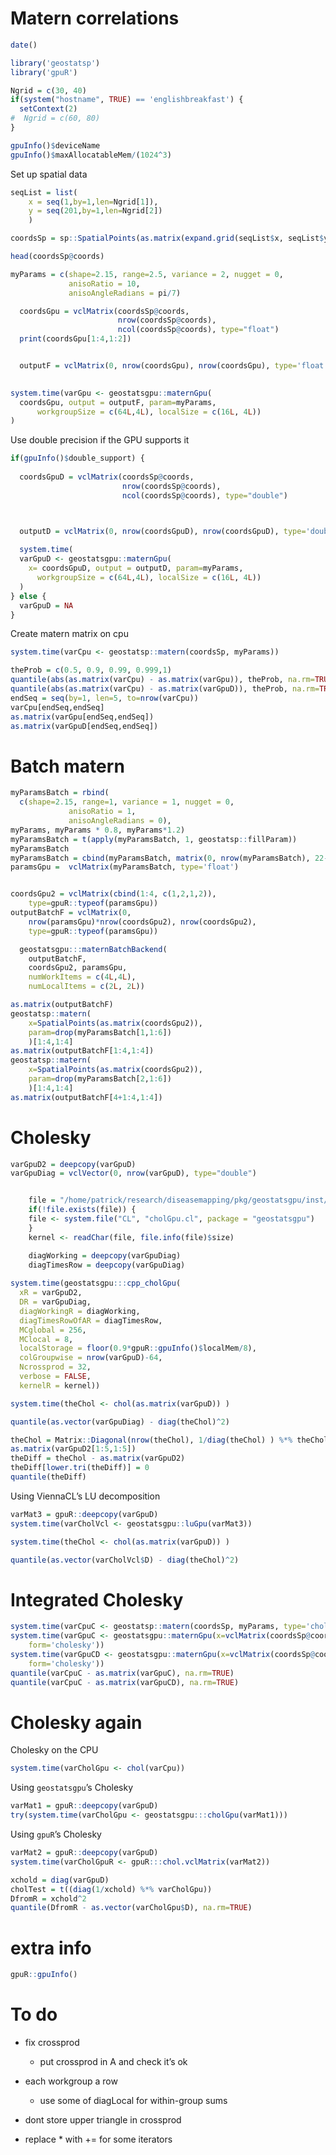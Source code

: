 <!--
%\VignetteEngine{knitr::knitr}
%\VignetteIndexEntry{Matern correlations}
-->


# Matern correlations

```r
date()
```


```r
library('geostatsp')
library('gpuR')

Ngrid = c(30, 40)
if(system("hostname", TRUE) == 'englishbreakfast') {
  setContext(2)
#  Ngrid = c(60, 80)
}
```


```r
gpuInfo()$deviceName
gpuInfo()$maxAllocatableMem/(1024^3)
```

Set up spatial data

```r
seqList = list( 
    x = seq(1,by=1,len=Ngrid[1]), 
    y = seq(201,by=1,len=Ngrid[2])
    )

coordsSp = sp::SpatialPoints(as.matrix(expand.grid(seqList$x, seqList$y)))

head(coordsSp@coords)

myParams = c(shape=2.15, range=2.5, variance = 2, nugget = 0, 
             anisoRatio = 10, 
             anisoAngleRadians = pi/7)
```


```r

  coordsGpu = vclMatrix(coordsSp@coords, 
                        nrow(coordsSp@coords), 
                        ncol(coordsSp@coords), type="float")
  print(coordsGpu[1:4,1:2])


  outputF = vclMatrix(0, nrow(coordsGpu), nrow(coordsGpu), type='float')

  
system.time(varGpu <- geostatsgpu::maternGpu(
  coordsGpu, output = outputF, param=myParams,
      workgroupSize = c(64L,4L), localSize = c(16L, 4L))
)
```

Use double precision if the GPU supports it

```r
if(gpuInfo()$double_support) {
  
  coordsGpuD = vclMatrix(coordsSp@coords, 
                         nrow(coordsSp@coords),
                         ncol(coordsSp@coords), type="double")



  outputD = vclMatrix(0, nrow(coordsGpuD), nrow(coordsGpuD), type='double')
  
  system.time(
  varGpuD <- geostatsgpu::maternGpu(
    x= coordsGpuD, output = outputD, param=myParams, 
      workgroupSize = c(64L,4L), localSize = c(16L, 4L))
  )
} else {
  varGpuD = NA
}
```


Create matern matrix on cpu

```r
system.time(varCpu <- geostatsp::matern(coordsSp, myParams))
```

```r
theProb = c(0.5, 0.9, 0.99, 0.999,1)
quantile(abs(as.matrix(varCpu) - as.matrix(varGpu)), theProb, na.rm=TRUE)
quantile(abs(as.matrix(varCpu) - as.matrix(varGpuD)), theProb, na.rm=TRUE)
endSeq = seq(by=1, len=5, to=nrow(varCpu))
varCpu[endSeq,endSeq]
as.matrix(varGpu[endSeq,endSeq])
as.matrix(varGpuD[endSeq,endSeq])
```

# Batch matern

```r
myParamsBatch = rbind(
  c(shape=2.15, range=1, variance = 1, nugget = 0, 
             anisoRatio = 1, 
             anisoAngleRadians = 0), 
myParams, myParams * 0.8, myParams*1.2)
myParamsBatch = t(apply(myParamsBatch, 1, geostatsp::fillParam))
myParamsBatch
myParamsBatch = cbind(myParamsBatch, matrix(0, nrow(myParamsBatch), 22-ncol(myParamsBatch)))
paramsGpu =  vclMatrix(myParamsBatch, type='float')


coordsGpu2 = vclMatrix(cbind(1:4, c(1,2,1,2)), 
    type=gpuR::typeof(paramsGpu))
outputBatchF = vclMatrix(0, 
    nrow(paramsGpu)*nrow(coordsGpu2), nrow(coordsGpu2),
    type=gpuR::typeof(paramsGpu))
```

```r
  geostatsgpu:::maternBatchBackend(
    outputBatchF,
    coordsGpu2, paramsGpu,  
    numWorkItems = c(4L,4L), 
    numLocalItems = c(2L, 2L))
```

```r
as.matrix(outputBatchF)
geostatsp::matern(
    x=SpatialPoints(as.matrix(coordsGpu2)),
    param=drop(myParamsBatch[1,1:6])
    )[1:4,1:4]
as.matrix(outputBatchF[1:4,1:4])
geostatsp::matern(
    x=SpatialPoints(as.matrix(coordsGpu2)),
    param=drop(myParamsBatch[2,1:6])
    )[1:4,1:4]
as.matrix(outputBatchF[4+1:4,1:4])
```

# Cholesky


```r

varGpuD2 = deepcopy(varGpuD)
varGpuDiag = vclVector(0, nrow(varGpuD), type="double")


	file = "/home/patrick/research/diseasemapping/pkg/geostatsgpu/inst/CL/cholGpu.cl"
	if(!file.exists(file)) {
  	file <- system.file("CL", "cholGpu.cl", package = "geostatsgpu")
	}
	kernel <- readChar(file, file.info(file)$size)

	diagWorking = deepcopy(varGpuDiag) 
	diagTimesRow = deepcopy(varGpuDiag) 
	
system.time(geostatsgpu:::cpp_cholGpu(
  xR = varGpuD2,
  DR = varGpuDiag, 
  diagWorkingR = diagWorking, 
  diagTimesRowOfAR = diagTimesRow, 
  MCglobal = 256, 
  MClocal = 8, 
  localStorage = floor(0.9*gpuR::gpuInfo()$localMem/8), 
  colGroupwise = nrow(varGpuD)-64,
  Ncrossprod = 32, 
  verbose = FALSE, 
  kernelR = kernel))

system.time(theChol <- chol(as.matrix(varGpuD)) )

quantile(as.vector(varGpuDiag) - diag(theChol)^2)

theChol = Matrix::Diagonal(nrow(theChol), 1/diag(theChol) ) %*% theChol
as.matrix(varGpuD2[1:5,1:5])
theDiff = theChol - as.matrix(varGpuD2)
theDiff[lower.tri(theDiff)] = 0
quantile(theDiff)


```

Using ViennaCL's LU decomposition
```r
varMat3 = gpuR::deepcopy(varGpuD)
system.time(varCholVcl <- geostatsgpu::luGpu(varMat3))

system.time(theChol <- chol(as.matrix(varGpuD)) )

quantile(as.vector(varCholVcl$D) - diag(theChol)^2)
```


# Integrated Cholesky


```r
system.time(varCpuC <- geostatsp::matern(coordsSp, myParams, type='cholesky'))
system.time(varGpuC <- geostatsgpu::maternGpu(x=vclMatrix(coordsSp@coords, type='float'), param=myParams, 
    form='cholesky'))
system.time(varGpuCD <- geostatsgpu::maternGpu(x=vclMatrix(coordsSp@coords, type='double'), param=myParams, 
    form='cholesky'))
quantile(varCpuC - as.matrix(varGpuC), na.rm=TRUE)
quantile(varCpuC - as.matrix(varGpuCD), na.rm=TRUE)
```


# Cholesky again

Cholesky on the CPU
```r
system.time(varCholGpu <- chol(varCpu))
```

Using `geostatsgpu`'s Cholesky
```r
varMat1 = gpuR::deepcopy(varGpuD)
try(system.time(varCholGpu <- geostatsgpu:::cholGpu(varMat1)))
```

Using `gpuR`'s Cholesky
```r
varMat2 = gpuR::deepcopy(varGpuD)
system.time(varCholGpuR <- gpuR:::chol.vclMatrix(varMat2))
```


```r
xchold = diag(varGpuD)
cholTest = t((diag(1/xchold) %*% varCholGpu))
DfromR = xchold^2
quantile(DfromR - as.vector(varCholGpu$D), na.rm=TRUE)
```



# extra info

```r
gpuR::gpuInfo()
```




# To do

- fix crossprod

    - put crossprod in A and check it's ok
- each workgroup a row

    - use some of diagLocal for within-group sums
- dont store upper triangle in crossprod
- replace * with += for some iterators

